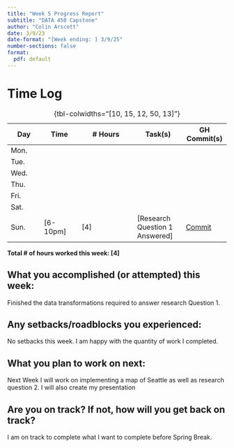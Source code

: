 ```yaml
---
title: "Week 5 Progress Report"
subtitle: "DATA 450 Capstone"
author: "Colin Arscott"
date: 3/9/23
date-format: "[Week ending: ] 3/9/25"
number-sections: false
format:
  pdf: default
---
```


# Time Log

| Day  | Time  | \# Hours | Task(s) | GH Commit(s) |
|------|-------|----------|---------|--------|
| Mon.  |  |  |  |  |
| Tue.  |  |  |  |  |
| Wed.  |  |  |  |  |
| Thu.  |  |  |  |  |
| Fri.  |  |  |  |  |
| Sat.  |  |  |  |  |
| Sun.  | [6-10pm] | [4] | [Research Question 1 Answered] | [Commit](https://github.com/tint3dgreen/Capstone/commit/4ad0fc432847a53c1887c1bfd1bf07c9fe33f37e) |

: {tbl-colwidths="[10, 15, 12, 50, 13]"}

**Total \# of hours worked this week: [4]**

## What you accomplished (or attempted) this week:

Finished the data transformations required to answer research Question 1. 

## Any setbacks/roadblocks you experienced:

No setbacks this week. I am happy with the quantity of work I completed.

## What you plan to work on next:

Next Week I will work on implementing a map of Seattle as well as research question 2. I will also create my presentation

## Are you on track? If not, how will you get back on track?

I am on track to complete what I want to complete before Spring Break.
